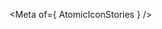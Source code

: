 
<Meta of={ AtomicIconStories } />

<Title />
<Subtitle><Description/></Subtitle>

<CanvasWithGithub
  of={ AtomicIconStories.Default }
  githubPath="common/atomic-icon/atomic-icon.ts"
/>

## Usage
This component is used to display an icon in the UI. It is used internally for icon rendering and can be used directly in your Atomic layout.

```html
<atomic-icon icon="https://raw.githubusercontent.com/coveo/ui-kit/main/packages/atomic/src/images/arrow-top-rounded.svg"></atomic-icon>
```

## Examples
<Stories title={""}/>

## Reference
<ArgTypes />
